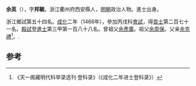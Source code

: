 '''余英'''（{{bd|1433年||？}}），字'''邦毓'''，浙江衢州府西安縣人，[[明朝|明朝]]政治人物。進士出身。

浙江鄉試第五十四名。[[成化|成化]]二年（1466年），參加丙戌科[[會試|會試]]，得[[貢士|貢士]]第二百七十一名。[[殿試|殿試]]登[[進士|進士]]第三甲第一百八十八名。曾祖父[[余彥廣|余彥廣]]。祖父[[余周保|余周保]]。父亲[[余克禮|余克禮]]<ref>《天一阁藏明代科举录选刊·登科录》（《成化二年进士登科录》）</ref>。.

==参考==
{{reflist}}
{{明朝人物小作品}}
{{成化二年丙戌科殿試金榜}}